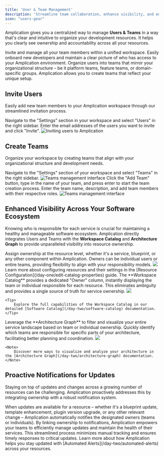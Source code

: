 ```yaml
---
title: 'User & Team Management'
description: 'Streamline team collaboration, enhance visibility, and ensure accountability across your Amplication projects with centralized user and team management.'
icon: "users-gear"
---
```


Amplication gives you a centralized way to manage **Users & Teams** in a way that's clear and intuitive to organize your development resources.
It helps you clearly see ownership and accountability across all your resources.

<CardGroup cols={2}>
  <Card
    title="Centralized User Management"
    icon="user-plus"
    iconType="solid"
  >
    Invite and manage all your team members within a unified workspace. Easily onboard new developers and maintain a clear picture of who has access to your Amplication environment.
  </Card>
  <Card
    title="Flexible Team Structures"
    icon="users-rectangle"
  >
    Organize users into teams that mirror your organizational structure – be it platform teams, feature teams, or domain-specific groups.  Amplication allows you to create teams that reflect your unique setup.
  </Card>
</CardGroup>

## Invite Users

Easily add new team members to your Amplication workspace through our streamlined invitation process.

<Steps>
  <Step title="Access User Management">
    Navigate to the "Settings" section in your workspace and select "Users" in the right sidebar.
  </Step>
  <Step title="Send Invitations">
    Enter the email addresses of the users you want to invite and click "Invite".
  </Step>
</Steps>

<Frame caption="Invite new users to your Amplication workspace">
  <img src="/images/day-two/invite-users.png" alt="Inviting users to Amplication" />
</Frame>

## Create Teams

Organize your workspace by creating teams that align with your organizational structure and development needs.

<Steps>
  <Step title="Access Team Settings">
    Navigate to the "Settings" section of your workspace and select "Teams" in the right sidebar.
    <Frame caption="Access teams management in your workspace">
        <img src="/images/day-two/teams.png" alt="Teams management interface" />
    </Frame>
  </Step>
  <Step title="Create New Team">
    Click the "Add Team" button, type in the name of your team, and press enter to start the team creation process.
  </Step>
  <Step title="Configure Team Details">
    Enter the team name, description, and add team members with their respective roles.
    <Frame caption="Configure detailed team settings">
        <img src="/images/day-two/configure-team-settings.png" alt="Teams management interface" />
    </Frame>
  </Step>
</Steps>

## Enhanced Visibility Across Your Software Ecosystem

Knowing who is responsible for each service is crucial for maintaining a healthy and manageable software ecosystem.
Amplication directly integrates Users and Teams with the **Workspace Catalog** and **Architecture Graph** to provide unparalleled visibility into resource ownership.

<Steps>
<Step title="Define Owners for Every Resource">
  Assign ownership at the resource level, whether it's a service, blueprint, or any other component within Amplication.  Owners can be individual users or entire teams, providing flexibility to align with your responsibility models.
  <Frame caption="">
    <img src="/images/day-two/resource-with-team-owner.png" />
  </Frame>

  <Note>
    Learn more about configuring resources and their settings in the [Resource Configuration](/day-one/edit-catalog-properties) guide.
  </Note>

</Step>
<Step title="Visualize Ownership in the Catalog">
  The **Workspace Catalog** provides a dedicated "Owner" column, instantly displaying the team or individual responsible for each resource. This eliminates ambiguity and provides a single source of truth for service ownership.
  <Frame caption="architecture-graph-filter-by-owner.png">
        <img src="/images/day-two/workspace-catalog-users.png" />
    </Frame>

    <Tip>
        Explore the full capabilities of the Workspace Catalog in our detailed [Software Catalog](/day-two/software-catalog) documentation.
    </Tip>

</Step>
<Step title="Filter by Owner in the Architecture Graph">
  Leverage the **Architecture Graph** to filter and visualize your entire service landscape based on team or individual ownership. Quickly identify which teams are responsible for specific parts of your architecture, facilitating better planning and coordination.
    <Frame caption="architecture-graph-filter-by-owner.png">
        <img src="/images/day-two/architecture-graph-filter-by-owner.png" />
    </Frame>

    <Note>
        Discover more ways to visualize and analyze your architecture in the [Architecture Graph](/day-two/architecture-graph) documentation.
    </Note>

</Step>
</Steps>

## Proactive Notifications for Updates

Staying on top of updates and changes across a growing number of resources can be challenging.
Amplication proactively addresses this by integrating ownership with a robust notification system.

<AccordionGroup>
  <Accordion title="Automated Notifications to Owners" icon="bell">
    When updates are available for a resource – whether it's a blueprint update, template enhancement, plugin version upgrade, or any other relevant change – Amplication automatically notifies the designated owners (teams or individuals).
  </Accordion>
  <Accordion title="Maintain Up-to-Date Resources Easily">
    By linking ownership to notifications, Amplication empowers your teams to efficiently manage updates and maintain the health of their services. This streamlined process minimizes manual tracking and ensures timely responses to critical updates.
  </Accordion>
</AccordionGroup>

<Tip>
  Learn more about how Amplication helps you stay updated with [Automated Alerts](/day-two/automated-alerts) across your resources.
</Tip>

